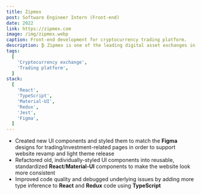 ```yaml
---
title: Zipmex
post: Software Engineer Intern (Front-end)
date: 2022
link: https://zipmex.com
image: /img/zipmex.webp
caption: Front-end development for cryptocurrency trading platform.
description: ₿ Zipmex is one of the leading digital asset exchanges in the Asia-Pacific with investments from Coinbase. 
tags:
  [
    'Cryptocurrency exchange',
    'Trading platform',
  ]
stack:
  [
    'React',
    'TypeScript',
    'Material-UI',
    'Redux',
    'Jest',
    'Figma',
  ]
---
```


- Created new UI components and styled them to match the **Figma** designs for trading/investment-related pages in order to support website revamp and light theme release
- Refactored old, individually-styled UI components into reusable, standardized **React**/**Material-UI** components to make the website look more consistent
- Improved code quality and debugged underlying issues by adding more type inference to **React** and **Redux** code using **TypeScript**